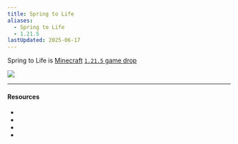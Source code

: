 ```yaml
---
title: Spring to Life
aliases:
  - Spring to Life
  - 1.21.5
lastUpdated: 2025-06-17
---
```



Spring to Life is [Minecraft](/minecraft) [`1.21.5` game drop](/versions)

<Img src="https://www.minecraft.net/content/dam/minecraftnet/games/minecraft/key-art/MCV_SpringDrop_DotNet_Homepage_1800x1080.jpg" />

<Yb src="https://www.youtube.com/embed/jGNgh5zEFkY?start=241" />

---

#### Resources

- <Wiki path="w/Spring_to_Life" />
- <Blog path="spring-to-life-game-drop" />
- <Wiki path="/Java_Edition_1.21.5" name="1.21.5" />
- <Blog path="minecraft-java-edition-1-21-5" /> 
